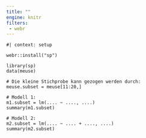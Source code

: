 ```yaml
---
title: ""
engine: knitr
filters:
 - webr
---
```


```webr-r
#| context: setup

webr::install("sp")

```

```webr-r
library(sp)
data(meuse)

# Die kleine Stichprobe kann gezogen werden durch:
meuse.subset = meuse[11:20,]

# Modell 1:
m1.subset = lm(.... ~ ...., ....)
summary(m1.subset)

# Modell 2:
m2.subset = lm(.... ~ .... + ...., ....)
summary(m2.subset)


```
